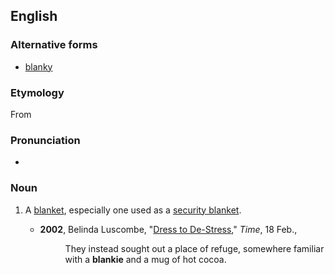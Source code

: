 ==English==

===Alternative forms===
* [[blanky]]

===Etymology===
From {{suffix|blanket|ie}}

===Pronunciation===
* {{IPA|/ˈblæŋki/}}

===Noun===
{{en-noun}}

# {{informal}} A [[blanket]], especially one used as a [[security blanket]].
#* '''2002''', Belinda Luscombe, "[http://www.time.com/time/arts/article/0,8599,203627,00.html Dress to De-Stress]," ''Time'', 18 Feb.,
#*: They instead sought out a place of refuge, somewhere familiar with a '''blankie''' and a mug of hot cocoa.